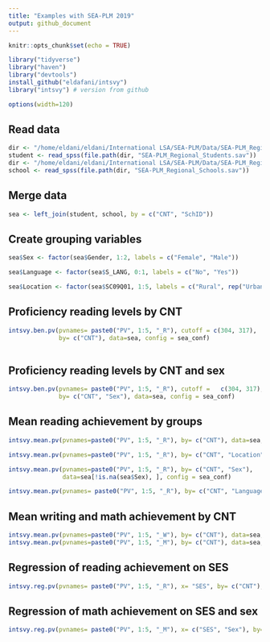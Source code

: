 ```yaml
---
title: "Examples with SEA-PLM 2019"
output: github_document
---
```


```r
knitr::opts_chunk$set(echo = TRUE)
```

```r
library("tidyverse")
library("haven")
library("devtools")
install_github("eldafani/intsvy")
library("intsvy") # version from github
```

```r
options(width=120)
```

## Read data
```r
dir <- "/home/eldani/eldani/International LSA/SEA-PLM/Data/SEA-PLM_Regional_Students-sav"
student <- read_spss(file.path(dir, "SEA-PLM_Regional_Students.sav"))
dir <- "/home/eldani/eldani/International LSA/SEA-PLM/Data/SEA-PLM_Regional_Schools-sav"
school <- read_spss(file.path(dir, "SEA-PLM_Regional_Schools.sav"))
```

## Merge data
```r
sea <- left_join(student, school, by = c("CNT", "SchID"))
```

## Create grouping variables
```r
sea$Sex <- factor(sea$Gender, 1:2, labels = c("Female", "Male"))

sea$Language <- factor(sea$S_LANG, 0:1, labels = c("No", "Yes"))

sea$Location <- factor(sea$SC09Q01, 1:5, labels = c("Rural", rep("Urban", 4)))
```


## Proficiency reading levels by CNT
```r
intsvy.ben.pv(pvnames= paste0("PV", 1:5, "_R"), cutoff = c(304, 317),
              by= c("CNT"), data=sea, config = sea_conf)
              
```

## Proficiency reading levels by CNT and sex
```r
intsvy.ben.pv(pvnames= paste0("PV", 1:5, "_R"), cutoff =   c(304, 317), 
              by= c("CNT", "Sex"), data=sea, config = sea_conf)
```

## Mean reading achievement by groups
```r
intsvy.mean.pv(pvnames=paste0("PV", 1:5, "_R"), by= c("CNT"), data=sea, config = sea_conf)

intsvy.mean.pv(pvnames=paste0("PV", 1:5, "_R"), by= c("CNT", "Location"), data=sea, config = sea_conf)

intsvy.mean.pv(pvnames=paste0("PV", 1:5, "_R"), by= c("CNT", "Sex"), 
               data=sea[!is.na(sea$Sex), ], config = sea_conf)

intsvy.mean.pv(pvnames= paste0("PV", 1:5, "_R"), by= c("CNT", "Language"), data=sea, config = sea_conf)
```

## Mean writing and math achievement by CNT
```r
intsvy.mean.pv(pvnames=paste0("PV", 1:5, "_W"), by= c("CNT"), data=sea, config = sea_conf)
intsvy.mean.pv(pvnames=paste0("PV", 1:5, "_M"), by= c("CNT"), data=sea, config = sea_conf)
```

## Regression of reading achievement on SES
```r
intsvy.reg.pv(pvnames= paste0("PV", 1:5, "_R"), x= "SES", by= c("CNT"), data=sea, config = sea_conf)
```

## Regression of math achievement on SES and sex
```r
intsvy.reg.pv(pvnames= paste0("PV", 1:5, "_M"), x= c("SES", "Sex"), by= c("CNT"), data=sea, config = sea_conf)
```

